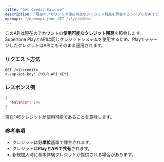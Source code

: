 ```yaml
---
title: "Get Credit Balance"
description: "現在のアカウントの使用可能なクレジット残高を照会するシンプルなAPIです。"
openapi: "/openapi.json GET /v1/credits"
---
```

このAPIは現在のアカウントの**使用可能なクレジット残高**を照会します。\
Supertone PlayとAPIは同じクレジットシステムを使用するため、PlayでチャージしたクレジットはAPIにもそのまま適用されます。

### リクエスト方法
```http
GET /v1/credits
x-sup-api-key: [YOUR_API_KEY]
```

### レスポンス例
```json
{
  "balance": 146
}
```
現在146クレジットが使用可能であることを意味します。

### 参考事項
- クレジットは**分単位**基準で課金されます。
- クレジットは**PlayとAPIで共有**されます。
- 新規加入時に基本体験クレジットが提供される場合があります。
